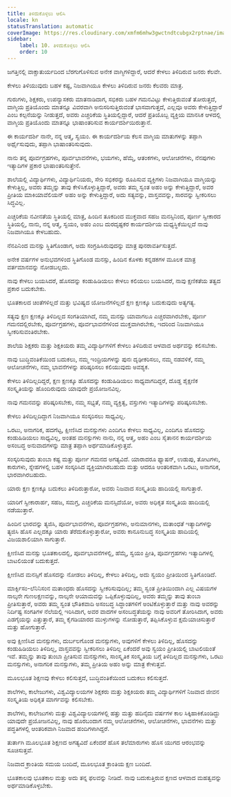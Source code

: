 ```yaml
---
title: ತಿಳಿದುಕೊಳ್ಳಲು ಆಲಿಸಿ
locale: kn
statusTranslation: automatic
coverImage: https://res.cloudinary.com/xmfm6mhw3gwctndtcubgx2rptnae/image/upload/v1740337243/small_cover_educacion_fundamental_a051170f1c.webp
sidebar:
    label: 10. ತಿಳಿದುಕೊಳ್ಳಲು ಆಲಿಸಿ
    order: 10
---
```

ಜಗತ್ತಿನಲ್ಲಿ ವಾಕ್ಚಾತುರ್ಯದಿಂದ ಬೆರಗುಗೊಳಿಸುವ ಅನೇಕ ವಾಗ್ಮಿಗಳಿದ್ದಾರೆ, ಆದರೆ ಕೇಳಲು ತಿಳಿದಿರುವ ಜನರು ಕೆಲವೇ.

ಕೇಳಲು ತಿಳಿಯುವುದು ಬಹಳ ಕಷ್ಟ, ನಿಜವಾಗಿಯೂ ಕೇಳಲು ತಿಳಿದಿರುವ ಜನರು ಕೆಲವರು ಮಾತ್ರ.

ಗುರುಗಳು, ಶಿಕ್ಷಕರು, ಉಪನ್ಯಾಸಕರು ಮಾತನಾಡಿದಾಗ, ಸಭಿಕರು ಬಹಳ ಗಮನವಿಟ್ಟು ಕೇಳುತ್ತಿರುವಂತೆ ತೋರುತ್ತದೆ, ವಾಗ್ಮಿಯ ಪ್ರತಿಯೊಂದು ಮಾತನ್ನೂ ವಿವರವಾಗಿ ಅನುಸರಿಸುತ್ತಿರುವಂತೆ ಭಾಸವಾಗುತ್ತದೆ, ಎಲ್ಲವೂ ಅವರು ಕೇಳುತ್ತಿದ್ದಾರೆ ಎಂಬ ಕಲ್ಪನೆಯನ್ನು ನೀಡುತ್ತದೆ, ಅವರು ಎಚ್ಚರಿಕೆಯ ಸ್ಥಿತಿಯಲ್ಲಿದ್ದಾರೆ, ಆದರೆ ಪ್ರತಿಯೊಬ್ಬ ವ್ಯಕ್ತಿಯ ಮಾನಸಿಕ ಆಳದಲ್ಲಿ ವಾಗ್ಮಿಯ ಪ್ರತಿಯೊಂದು ಮಾತನ್ನೂ ಭಾಷಾಂತರಿಸುವ ಕಾರ್ಯದರ್ಶಿಯಿರುತ್ತಾನೆ.

ಈ ಕಾರ್ಯದರ್ಶಿ ನಾನೇ, ನನ್ನ ಆತ್ಮ, ಸ್ವಯಂ. ಈ ಕಾರ್ಯದರ್ಶಿಯ ಕೆಲಸ ವಾಗ್ಮಿಯ ಮಾತುಗಳನ್ನು ತಪ್ಪಾಗಿ ಅರ್ಥೈಸುವುದು, ತಪ್ಪಾಗಿ ಭಾಷಾಂತರಿಸುವುದು.

ನಾನು ತನ್ನ ಪೂರ್ವಗ್ರಹಗಳು, ಪೂರ್ವಭಾವನೆಗಳು, ಭಯಗಳು, ಹೆಮ್ಮೆ, ಆತಂಕಗಳು, ಆಲೋಚನೆಗಳು, ನೆನಪುಗಳು ಇತ್ಯಾದಿಗಳ ಪ್ರಕಾರ ಭಾಷಾಂತರಿಸುತ್ತೇನೆ.

ಶಾಲೆಯಲ್ಲಿ ವಿದ್ಯಾರ್ಥಿಗಳು, ವಿದ್ಯಾರ್ಥಿನಿಯರು, ಸೇರಿ ಸಭಿಕರನ್ನು ರೂಪಿಸುವ ವ್ಯಕ್ತಿಗಳು ನಿಜವಾಗಿಯೂ ವಾಗ್ಮಿಯನ್ನು ಕೇಳುತ್ತಿಲ್ಲ, ಅವರು ತಮ್ಮನ್ನು ತಾವು ಕೇಳಿಸಿಕೊಳ್ಳುತ್ತಿದ್ದಾರೆ, ಅವರು ತಮ್ಮ ಸ್ವಂತ ಅಹಂ ಅನ್ನು ಕೇಳುತ್ತಿದ್ದಾರೆ, ಅವರ ಪ್ರೀತಿಯ ಮಾಕಿಯಾವೆಲಿಯನ್ ಅಹಂ ಅನ್ನು ಕೇಳುತ್ತಿದ್ದಾರೆ, ಅದು ಸತ್ಯವನ್ನು, ವಾಸ್ತವವನ್ನು, ಸಾರವನ್ನು ಸ್ವೀಕರಿಸಲು ಸಿದ್ಧವಿಲ್ಲ.

ಎಚ್ಚರಿಕೆಯ ನವೀನತೆಯ ಸ್ಥಿತಿಯಲ್ಲಿ ಮಾತ್ರ, ಹಿಂದಿನ ತೂಕದಿಂದ ಮುಕ್ತವಾದ ಸಹಜ ಮನಸ್ಸಿನಿಂದ, ಪೂರ್ಣ ಸ್ವೀಕಾರದ ಸ್ಥಿತಿಯಲ್ಲಿ, ನಾನು, ನನ್ನ ಆತ್ಮ, ಸ್ವಯಂ, ಅಹಂ ಎಂಬ ದುರದೃಷ್ಟಕರ ಕಾರ್ಯದರ್ಶಿಯ ಮಧ್ಯಸ್ಥಿಕೆಯಿಲ್ಲದೆ ನಾವು ನಿಜವಾಗಿಯೂ ಕೇಳಬಹುದು.

ನೆನಪಿನಿಂದ ಮನಸ್ಸು ಸ್ಥಿತಿಗೊಂಡಾಗ, ಅದು ಸಂಗ್ರಹಿಸಿರುವುದನ್ನು ಮಾತ್ರ ಪುನರಾವರ್ತಿಸುತ್ತದೆ.

ಅನೇಕ ವರ್ಷಗಳ ಅನುಭವಗಳಿಂದ ಸ್ಥಿತಿಗೊಂಡ ಮನಸ್ಸು, ಹಿಂದಿನ ಕೊಳಕು ಕನ್ನಡಕಗಳ ಮೂಲಕ ಮಾತ್ರ ವರ್ತಮಾನವನ್ನು ನೋಡಬಲ್ಲದು.

ನಾವು ಕೇಳಲು ಬಯಸಿದರೆ, ಹೊಸದನ್ನು ಕಂಡುಹಿಡಿಯಲು ಕೇಳಲು ಕಲಿಯಲು ಬಯಸಿದರೆ, ನಾವು ಕ್ಷಣಿಕತೆಯ ತತ್ವದ ಪ್ರಕಾರ ಬದುಕಬೇಕು.

ಭೂತಕಾಲದ ಚಿಂತೆಗಳಿಲ್ಲದೆ ಮತ್ತು ಭವಿಷ್ಯದ ಯೋಜನೆಗಳಿಲ್ಲದೆ ಕ್ಷಣ ಕ್ಷಣಕ್ಕೂ ಬದುಕುವುದು ಅತ್ಯಗತ್ಯ.

ಸತ್ಯವು ಕ್ಷಣ ಕ್ಷಣಕ್ಕೂ ತಿಳಿದಿಲ್ಲದ ಸಂಗತಿಯಾಗಿದೆ, ನಮ್ಮ ಮನಸ್ಸು ಯಾವಾಗಲೂ ಎಚ್ಚರವಾಗಿರಬೇಕು, ಪೂರ್ಣ ಗಮನದಲ್ಲಿರಬೇಕು, ಪೂರ್ವಗ್ರಹಗಳು, ಪೂರ್ವಭಾವನೆಗಳಿಂದ ಮುಕ್ತವಾಗಿರಬೇಕು, ಇದರಿಂದ ನಿಜವಾಗಿಯೂ ಸ್ವೀಕರಿಸುವಂತಿರಬೇಕು.

ಶಾಲೆಯ ಶಿಕ್ಷಕರು ಮತ್ತು ಶಿಕ್ಷಕಿಯರು ತಮ್ಮ ವಿದ್ಯಾರ್ಥಿಗಳಿಗೆ ಕೇಳಲು ತಿಳಿದಿರುವ ಆಳವಾದ ಅರ್ಥವನ್ನು ಕಲಿಸಬೇಕು.

ನಾವು ಬುದ್ಧಿವಂತಿಕೆಯಿಂದ ಬದುಕಲು, ನಮ್ಮ ಇಂದ್ರಿಯಗಳನ್ನು ಪುನಃ ದೃಢೀಕರಿಸಲು, ನಮ್ಮ ನಡವಳಿಕೆ, ನಮ್ಮ ಆಲೋಚನೆಗಳು, ನಮ್ಮ ಭಾವನೆಗಳನ್ನು ಪರಿಷ್ಕರಿಸಲು ಕಲಿಯುವುದು ಅವಶ್ಯಕ.

ಕೇಳಲು ತಿಳಿದಿಲ್ಲದಿದ್ದರೆ, ಕ್ಷಣ ಕ್ಷಣಕ್ಕೂ ಹೊಸದನ್ನು ಕಂಡುಹಿಡಿಯಲು ಸಾಧ್ಯವಾಗದಿದ್ದರೆ, ದೊಡ್ಡ ಶೈಕ್ಷಣಿಕ ಸಂಸ್ಕೃತಿಯನ್ನು ಹೊಂದಿರುವುದು ಯಾವುದೇ ಪ್ರಯೋಜನವಿಲ್ಲ.

ನಾವು ಗಮನವನ್ನು ಪರಿಷ್ಕರಿಸಬೇಕು, ನಮ್ಮ ಸಭ್ಯತೆ, ನಮ್ಮ ವ್ಯಕ್ತಿತ್ವ, ವಸ್ತುಗಳು ಇತ್ಯಾದಿಗಳನ್ನು ಪರಿಷ್ಕರಿಸಬೇಕು.

ಕೇಳಲು ತಿಳಿದಿಲ್ಲದಿದ್ದಾಗ ನಿಜವಾಗಿಯೂ ಸಂಸ್ಕರಿಸಲು ಸಾಧ್ಯವಿಲ್ಲ.

ಒರಟು, ಅನಾಗರಿಕ, ಹದಗೆಟ್ಟ, ಕ್ಷೀಣಿಸಿದ ಮನಸ್ಸುಗಳು ಎಂದಿಗೂ ಕೇಳಲು ಸಾಧ್ಯವಿಲ್ಲ, ಎಂದಿಗೂ ಹೊಸದನ್ನು ಕಂಡುಹಿಡಿಯಲು ಸಾಧ್ಯವಿಲ್ಲ, ಅಂತಹ ಮನಸ್ಸುಗಳು ನಾನು, ನನ್ನ ಆತ್ಮ, ಅಹಂ ಎಂಬ ಸೈತಾನನ ಕಾರ್ಯದರ್ಶಿಯ ಅಸಂಬದ್ಧ ಅನುವಾದಗಳನ್ನು ಮಾತ್ರ ತಪ್ಪಾಗಿ ಅರ್ಥಮಾಡಿಕೊಳ್ಳುತ್ತವೆ.

ಸಂಸ್ಕರಿಸುವುದು ತುಂಬಾ ಕಷ್ಟ ಮತ್ತು ಪೂರ್ಣ ಗಮನದ ಅಗತ್ಯವಿದೆ. ಯಾರಾದರೂ ಫ್ಯಾಷನ್, ಉಡುಪು, ತೋಟಗಳು, ಕಾರುಗಳು, ಸ್ನೇಹಗಳಲ್ಲಿ ಬಹಳ ಸಂಸ್ಕರಿಸಿದ ವ್ಯಕ್ತಿಯಾಗಿರಬಹುದು ಮತ್ತು ಆದರೂ ಆಂತರಿಕವಾಗಿ ಒರಟು, ಅನಾಗರಿಕ, ಭಾರವಾಗಿರಬಹುದು.

ಯಾರು ಕ್ಷಣ ಕ್ಷಣಕ್ಕೂ ಬದುಕಲು ತಿಳಿದಿರುತ್ತಾರೋ, ಅವರು ನಿಜವಾದ ಸಂಸ್ಕೃತಿಯ ಹಾದಿಯಲ್ಲಿ ಸಾಗುತ್ತಾರೆ.

ಯಾರಿಗೆ ಸ್ವೀಕಾರಾರ್ಹ, ಸಹಜ, ಸಮಗ್ರ, ಎಚ್ಚರಿಕೆಯ ಮನಸ್ಸಿದೆಯೋ, ಅವರು ಅಧಿಕೃತ ಸಂಸ್ಕೃತಿಯ ಹಾದಿಯಲ್ಲಿ ನಡೆಯುತ್ತಾರೆ.

ಹಿಂದಿನ ಭಾರವನ್ನು ತ್ಯಜಿಸಿ, ಪೂರ್ವಭಾವನೆಗಳು, ಪೂರ್ವಗ್ರಹಗಳು, ಅನುಮಾನಗಳು, ಮತಾಂಧತೆ ಇತ್ಯಾದಿಗಳನ್ನು ತ್ಯಜಿಸಿ ಹೊಸ ಎಲ್ಲದಕ್ಕೂ ಯಾರು ತೆರೆದುಕೊಳ್ಳುತ್ತಾರೋ, ಅವರು ಕಾನೂನುಬದ್ಧ ಸಂಸ್ಕೃತಿಯ ಹಾದಿಯಲ್ಲಿ ವಿಜಯಶಾಲಿಯಾಗಿ ಸಾಗುತ್ತಾರೆ.

ಕ್ಷೀಣಿಸಿದ ಮನಸ್ಸು ಭೂತಕಾಲದಲ್ಲಿ, ಪೂರ್ವಭಾವನೆಗಳಲ್ಲಿ, ಹೆಮ್ಮೆ, ಸ್ವಯಂ ಪ್ರೀತಿ, ಪೂರ್ವಗ್ರಹಗಳು ಇತ್ಯಾದಿಗಳಲ್ಲಿ ಬಾಟಲಿಯಂತೆ ಬದುಕುತ್ತದೆ.

ಕ್ಷೀಣಿಸಿದ ಮನಸ್ಸಿಗೆ ಹೊಸದನ್ನು ನೋಡಲು ತಿಳಿದಿಲ್ಲ, ಕೇಳಲು ತಿಳಿದಿಲ್ಲ, ಅದು ಸ್ವಯಂ ಪ್ರೀತಿಯಿಂದ ಸ್ಥಿತಿಗೊಂಡಿದೆ.

ಮಾರ್ಕ್ಸಿಸಂ-ಲೆನಿನಿಸಂನ ಮತಾಂಧರು ಹೊಸದನ್ನು ಸ್ವೀಕರಿಸುವುದಿಲ್ಲ; ತಮ್ಮ ಸ್ವಂತ ಪ್ರೀತಿಯಿಂದಾಗಿ ಎಲ್ಲ ವಿಷಯಗಳ ನಾಲ್ಕನೇ ಗುಣಲಕ್ಷಣವನ್ನು, ನಾಲ್ಕನೇ ಆಯಾಮವನ್ನು ಒಪ್ಪಿಕೊಳ್ಳುವುದಿಲ್ಲ, ಅವರು ತಮ್ಮನ್ನು ತಾವು ತುಂಬಾ ಪ್ರೀತಿಸುತ್ತಾರೆ, ಅವರು ತಮ್ಮ ಸ್ವಂತ ಭೌತಿಕವಾದಿ ಅಸಂಬದ್ಧ ಸಿದ್ಧಾಂತಗಳಿಗೆ ಅಂಟಿಕೊಳ್ಳುತ್ತಾರೆ ಮತ್ತು ನಾವು ಅವರನ್ನು ನಿರ್ದಿಷ್ಟ ಸಂಗತಿಗಳ ನೆಲೆಯಲ್ಲಿ ಇರಿಸಿದಾಗ, ಅವರ ವಾದಗಳ ಅಸಂಬದ್ಧತೆಯನ್ನು ನಾವು ಅವರಿಗೆ ತೋರಿಸಿದಾಗ, ಅವರು ಎಡಗೈಯನ್ನು ಎತ್ತುತ್ತಾರೆ, ತಮ್ಮ ಕೈಗಡಿಯಾರದ ಮುಳ್ಳುಗಳನ್ನು ನೋಡುತ್ತಾರೆ, ತಪ್ಪಿಸಿಕೊಳ್ಳುವ ಕ್ಷಮೆಯಾಚಿಸುತ್ತಾರೆ ಮತ್ತು ಹೋಗುತ್ತಾರೆ.

ಅವು ಕ್ಷೀಣಿಸಿದ ಮನಸ್ಸುಗಳು, ದುರ್ಬಲಗೊಂಡ ಮನಸ್ಸುಗಳು, ಅವುಗಳಿಗೆ ಕೇಳಲು ತಿಳಿದಿಲ್ಲ, ಹೊಸದನ್ನು ಕಂಡುಹಿಡಿಯಲು ತಿಳಿದಿಲ್ಲ, ವಾಸ್ತವವನ್ನು ಸ್ವೀಕರಿಸಲು ತಿಳಿದಿಲ್ಲ ಏಕೆಂದರೆ ಅವು ಸ್ವಯಂ ಪ್ರೀತಿಯಲ್ಲಿ ಬಾಟಲಿಯಂತೆ ಇವೆ. ತಮ್ಮನ್ನು ತಾವು ತುಂಬಾ ಪ್ರೀತಿಸುವ ಮನಸ್ಸುಗಳು, ಸಾಂಸ್ಕೃತಿಕ ಸಂಸ್ಕೃತಿಯ ಬಗ್ಗೆ ತಿಳಿದಿಲ್ಲದ ಮನಸ್ಸುಗಳು, ಒರಟು ಮನಸ್ಸುಗಳು, ಅನಾಗರಿಕ ಮನಸ್ಸುಗಳು, ತಮ್ಮ ಪ್ರೀತಿಯ ಅಹಂ ಅನ್ನು ಮಾತ್ರ ಕೇಳುತ್ತವೆ.

ಮೂಲಭೂತ ಶಿಕ್ಷಣವು ಕೇಳಲು ಕಲಿಸುತ್ತದೆ, ಬುದ್ಧಿವಂತಿಕೆಯಿಂದ ಬದುಕಲು ಕಲಿಸುತ್ತದೆ.

ಶಾಲೆಗಳು, ಕಾಲೇಜುಗಳು, ವಿಶ್ವವಿದ್ಯಾಲಯಗಳ ಶಿಕ್ಷಕರು ಮತ್ತು ಶಿಕ್ಷಕಿಯರು ತಮ್ಮ ವಿದ್ಯಾರ್ಥಿಗಳಿಗೆ ನಿಜವಾದ ಜೀವನ ಸಂಸ್ಕೃತಿಯ ಅಧಿಕೃತ ಮಾರ್ಗವನ್ನು ಕಲಿಸಬೇಕು.

ಶಾಲೆಗಳು, ಕಾಲೇಜುಗಳು ಮತ್ತು ವಿಶ್ವವಿದ್ಯಾಲಯಗಳಲ್ಲಿ ಹತ್ತು ಮತ್ತು ಹದಿನೈದು ವರ್ಷಗಳ ಕಾಲ ಸಿಕ್ಕಿಹಾಕಿಕೊಂಡಿದ್ದು ಯಾವುದೇ ಪ್ರಯೋಜನವಿಲ್ಲ, ನಾವು ಹೊರಬಂದಾಗ ನಮ್ಮ ಆಲೋಚನೆಗಳು, ಆಲೋಚನೆಗಳು, ಭಾವನೆಗಳು ಮತ್ತು ಪದ್ಧತಿಗಳಲ್ಲಿ ಆಂತರಿಕವಾಗಿ ನಿಜವಾದ ಹಂದಿಗಳಾಗಿದ್ದರೆ.

ತುರ್ತಾಗಿ ಮೂಲಭೂತ ಶಿಕ್ಷಣದ ಅಗತ್ಯವಿದೆ ಏಕೆಂದರೆ ಹೊಸ ತಲೆಮಾರುಗಳು ಹೊಸ ಯುಗದ ಆರಂಭವನ್ನು ಸೂಚಿಸುತ್ತವೆ.

ನಿಜವಾದ ಕ್ರಾಂತಿಯ ಸಮಯ ಬಂದಿದೆ, ಮೂಲಭೂತ ಕ್ರಾಂತಿಯ ಕ್ಷಣ ಬಂದಿದೆ.

ಭೂತಕಾಲವು ಭೂತಕಾಲ ಮತ್ತು ಅದು ತನ್ನ ಫಲವನ್ನು ನೀಡಿದೆ. ನಾವು ಬದುಕುತ್ತಿರುವ ಕ್ಷಣದ ಆಳವಾದ ಮಹತ್ವವನ್ನು ಅರ್ಥಮಾಡಿಕೊಳ್ಳಬೇಕು.

